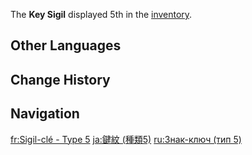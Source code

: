 {{Item Infobox
|id           = 100938
|title        = Key Sigil
|image        = Item Key Sigil Type 5.png
|type         = Consumables
|group        = Key Sigils
|invCategory  = Precious Items
|description  = A sigil passed down through Watatsumi Island and Enkanomiya. It conceals some secret.
|source1      = Found in [[Enkanomiya]] ([https://webstatic-sea.mihoyo.com/app/ys-map-sea/index.html#/map/7?shown_types=326 Locations])
|source2      = Found in [[Watatsumi Island]] ([https://webstatic-sea.mihoyo.com/app/ys-map-sea/index.html#/2?shown_types=326 Locations])
}}
The '''Key Sigil''' displayed 5th in the [[inventory]].

==Other Languages==
{{Other Languages|Transclude=Key Sigil}}

==Change History==
{{Change History|2.4}}

==Navigation==
{{Precious Navbox|Item}}

[[fr:Sigil-clé - Type 5]]
[[ja:鍵紋 (種類5)]]
[[ru:Знак-ключ (тип 5)]]